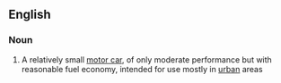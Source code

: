 ==English==

===Noun===
{{wikipedia}}
{{en-noun}}

# {{lb|en|nonstandard}} A relatively small [[motor car]], of only moderate performance but with reasonable fuel economy, intended for use mostly in [[urban]] areas